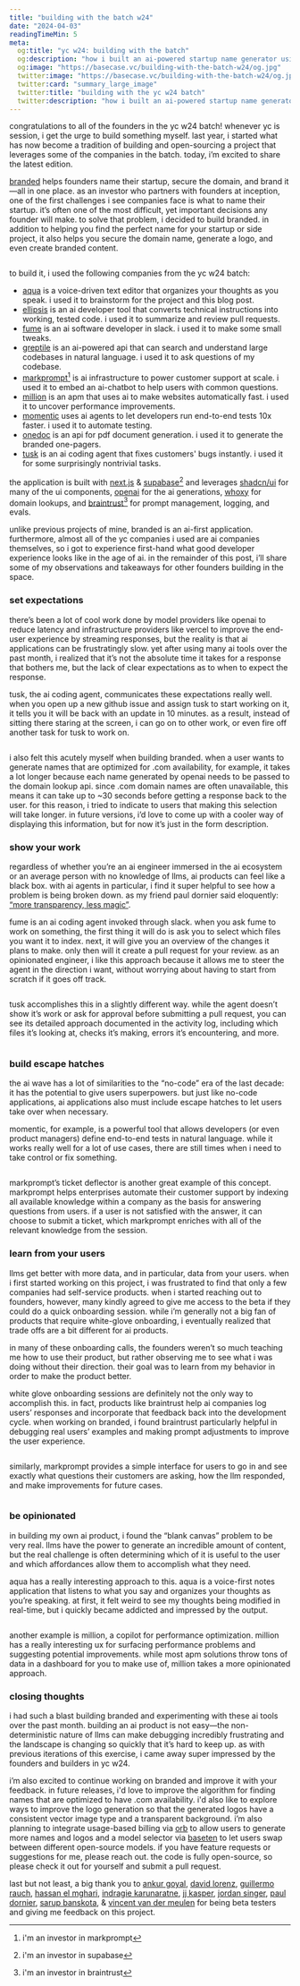 ```yaml
---
title: "building with the batch w24"
date: "2024-04-03"
readingTimeMin: 5
meta:
  og:title: "yc w24: building with the batch"
  og:description: "how i built an ai-powered startup name generator using a dozen ai developer tools and infrastructure companies from the yc w24 batch"
  og:image: "https://basecase.vc/building-with-the-batch-w24/og.jpg"
  twitter:image: "https://basecase.vc/building-with-the-batch-w24/og.jpg"
  twitter:card: "summary_large_image"
  twitter:title: "building with the yc w24 batch"
  twitter:description: "how i built an ai-powered startup name generator using a dozen ai developer tools and infrastructure companies from the yc w24 batch"
---
```


congratulations to all of the founders in the yc w24 batch! whenever yc is session, i get the urge to build something myself. last year, i started what has now become a tradition of building and open-sourcing a project that leverages some of the companies in the batch. today, i’m excited to share the latest edition.

[branded](https://branded.ai) helps founders name their startup, secure the domain, and brand it—all in one place. as an investor who partners with founders at inception, one of the first challenges i see companies face is what to name their startup. it’s often one of the most difficult, yet important decisions any founder will make. to solve that problem, i decided to build branded. in addition to helping you find the perfect name for your startup or side project, it also helps you secure the domain name, generate a logo, and even create branded content. 

<div className="image-container">
  <img src="/building-with-the-batch-w24/demo.gif" alt="" />
</div>

to build it, i used the following companies from the yc w24 batch:

- [aqua](https://withaqua.com/) is a voice-driven text editor that organizes your thoughts as you speak. i used it to brainstorm for the project and this blog post.
- [ellipsis](https://ellipsis.dev/) is an ai developer tool that converts technical instructions into working, tested code. i used it to summarize and review pull requests.
- [fume](https://fumedev.com/) is an ai software developer in slack. i used it to make some small tweaks.
- [greptile](https://www.greptile.com/) is an ai-powered api that can search and understand large codebases in natural language. i used it to ask questions of my codebase.
- [markprompt](https://markprompt.com/)[^1] is ai infrastructure to power customer support at scale. i used it to embed an ai-chatbot to help users with common questions.
- [million](https://million.dev/) is an apm that uses ai to make websites automatically fast. i used it to uncover performance improvements.
- [momentic](https://momentic.ai/) uses ai agents to let developers run end-to-end tests 10x faster. i used it to automate testing.
- [onedoc](https://www.onedoclabs.com/) is an api for pdf document generation. i used it to generate the branded one-pagers.
- [tusk](https://usetusk.ai/) is an ai coding agent that fixes customers' bugs instantly. i used it for some surprisingly nontrivial tasks.

the application is built with [next.js](https://nextjs.org/) & [supabase](https://supabase.com/)[^2] and leverages [shadcn/ui](https://ui.shadcn.com/) for many of the ui components, [openai](https://openai.com/) for the ai generations, [whoxy](https://www.whoxy.com/) for domain lookups, and [braintrust](https://www.braintrustdata.com/)[^3] for prompt management, logging, and evals.

unlike previous projects of mine, branded is an ai-first application. furthermore, almost all of the yc companies i used are ai companies themselves, so i got to experience first-hand what good developer experience looks like in the age of ai. in the remainder of this post, i’ll share some of my observations and takeaways for other founders building in the space.

### set expectations

there’s been a lot of cool work done by model providers like openai to reduce latency and infrastructure providers like vercel to improve the end-user experience by streaming responses, but the reality is that ai applications can be frustratingly slow. yet after using many ai tools over the past month, i realized that it’s not the absolute time it takes for a response that bothers me, but the lack of clear expectations as to when to expect the response. 

tusk, the ai coding agent, communicates these expectations really well. when you open up a new github issue and assign tusk to start working on it, it tells you it will be back with an update in 10 minutes. as a result, instead of sitting there staring at the screen, i can go on to other work, or even fire off another task for tusk to work on.

<div className="image-container">
  <img src="/building-with-the-batch-w24/tusk.png" alt="" />
</div>

i also felt this acutely myself when building branded. when a user wants to generate names that are optimized for .com availability, for example, it takes a lot longer because each name generated by openai needs to be passed to the domain lookup api. since .com domain names are often unavailable, this means it can take up to ~30 seconds before getting a response back to the user. for this reason, i tried to indicate to users that making this selection will take longer. in future versions, i’d love to come up with a cooler way of displaying this information, but for now it’s just in the form description. 

### show your work

regardless of whether you’re an ai engineer immersed in the ai ecosystem or an average person with no knowledge of llms, ai products can feel like a black box. with ai agents in particular, i find it super helpful to see how a problem is being broken down. as my friend paul dornier said eloquently: [“more transparency, less magic”](https://blog.alpharun.com/p/the-ai-chasm).

fume is an ai coding agent invoked through slack. when you ask fume to work on something, the first thing it will do is ask you to select which files you want it to index. next, it will give you an overview of the changes it plans to make. only then will it create a pull request for your review. as an opinionated engineer, i like this approach because it allows me to steer the agent in the direction i want, without worrying about having to start from scratch if it goes off track.

<div className="image-container">
  <img src="/building-with-the-batch-w24/fume.gif" alt="" />
</div>

tusk accomplishes this in a slightly different way. while the agent doesn’t show it’s work or ask for approval before submitting a pull request, you can see its detailed approach documented in the activity log, including which files it’s looking at, checks it’s making, errors it’s encountering, and more.

<div className="image-container">
  <img src="/building-with-the-batch-w24/tusk.gif" alt="" />
</div>

### build escape hatches

the ai wave has a lot of similarities to the “no-code” era of the last decade: it has the potential to give users superpowers. but just like no-code applications, ai applications also must include escape hatches to let users take over when necessary.

momentic, for example, is a powerful tool that allows developers (or even product managers) define end-to-end tests in natural language. while it works really well for a lot of use cases, there are still times when i need to take control or fix something. 

<div className="image-container">
  <img src="/building-with-the-batch-w24/momentic.gif" alt="" />
</div>

markprompt’s ticket deflector is another great example of this concept. markprompt helps enterprises automate their customer support by indexing all available knowledge within a company as the basis for answering questions from users. if a user is not satisfied with the answer, it can choose to submit a ticket, which markprompt enriches with all of the relevant knowledge from the session. 

### learn from your users

llms get better with more data, and in particular, data from your users. when i first started working on this project, i was frustrated to find that only a few companies had self-service products. when i started reaching out to founders, however, many kindly agreed to give me access to the beta if they could do a quick onboarding session. while i’m generally not a big fan of products that require white-glove onboarding, i eventually realized that trade offs are a bit different for ai products.

in many of these onboarding calls, the founders weren’t so much teaching me how to use their product, but rather observing me to see what i was doing without their direction. their goal was to learn from my behavior in order to make the product better. 

white glove onboarding sessions are definitely not the only way to accomplish this. in fact, products like braintrust help ai companies log users’ responses and incorporate that feedback back into the development cycle. when working on branded, i found braintrust particularly helpful in debugging real users’ examples and making prompt adjustments to improve the user experience.

<div className="image-container">
  <img src="/building-with-the-batch-w24/braintrust.gif" alt="" />
</div>

similarly, markprompt provides a simple interface for users to go in and see exactly what questions their customers are asking, how the llm responded, and make improvements for future cases.

<div className="image-container">
  <img src="/building-with-the-batch-w24/markprompt.gif" alt="" />
</div>


### be opinionated

in building my own ai product, i found the “blank canvas” problem to be very real. llms have the power to generate an incredible amount of content, but the real challenge is often determining which of it is useful to the user and which affordances allow them to accomplish what they need.

aqua has a really interesting approach to this. aqua is a voice-first notes application that listens to what you say and organizes your thoughts as you’re speaking. at first, it felt weird to see my thoughts being modified in real-time, but i quickly became addicted and impressed by the output.

<div className="image-container">
  <img src="/building-with-the-batch-w24/aqua.gif" alt="" />
</div>

another example is million, a copilot for performance optimization. million has a really interesting ux for surfacing performance problems and suggesting potential improvements. while most apm solutions throw tons of data in a dashboard for you to make use of, million takes a more opinionated approach. 

### closing thoughts

i had such a blast building branded and experimenting with these ai tools over the past month. building an ai product is not easy—the non-deterministic nature of llms can make debugging incredibly frustrating and the landscape is changing so quickly that it’s hard to keep up. as with previous iterations of this exercise, i came away super impressed by the founders and builders in yc w24. 

i’m also excited to continue working on branded and improve it with your feedback. in future releases, i'd love to improve the algorithm for finding names that are optimized to have .com availability. i'd also like to explore ways to improve the logo generation so that the generated logos have a consistent vector image type and a transparent background. i’m also planning to integrate usage-based billing via [orb](https://withorb.com) to allow users to generate more names and logos and a model selector via [baseten](https://baseten.co) to let users swap between different open-source models. if you have feature requests or suggestions for me, please reach out. the code is fully open-source, so please check it out for yourself and submit a pull request. 

last but not least, a big thank you to [ankur goyal](https://twitter.com/ankrgyl), [david lorenz](https://activeno.de/), [guillermo rauch](https://twitter.com/rauchg), [hassan el mghari](https://twitter.com/nutlope), [indragie karunaratne](https://twitter.com/indragie), [jj kasper](https://twitter.com/_ijjk), [jordan singer](https://twitter.com/jsngr), [paul dornier](https://twitter.com/pauldornier_), [sarup banskota](https://twitter.com/sarupbanskota), & [vincent van der meulen](https://twitter.com/vincentmvdm) for being beta testers and giving me feedback on this project.

[^1]: i'm an investor in markprompt
[^2]: i'm an investor in supabase
[^3]: i'm an investor in braintrust